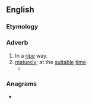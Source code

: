==English==

===Etymology===
{{suffix|en|ripe|ly}}

===Adverb===
{{en-adv}}

# In a [[ripe]] way.
# [[mature]]ly; at the [[suitable]] [[time]]
#* {{TemplateRQ:Shakespeare Cymbeline|III<!--v. 22-- What's v???>|text=It fits us therefore '''ripely''' / Our chariots and our horsemen be in readiness:}}

===Anagrams===
* {{anagrams|en|a=eilpry|Ripley}}